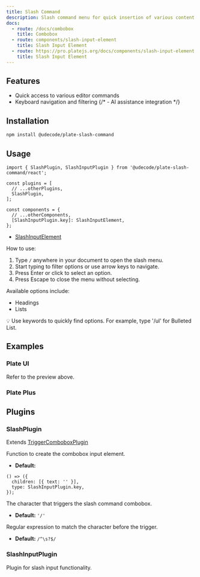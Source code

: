 ```yaml
---
title: Slash Command
description: Slash command menu for quick insertion of various content types.
docs:
  - route: /docs/combobox
    title: Combobox
  - route: components/slash-input-element
    title: Slash Input Element
  - route: https://pro.platejs.org/docs/components/slash-input-element
    title: Slash Input Element
---
```


<ComponentPreview name="playground-demo" id="slash-command" />

<PackageInfo>

## Features

- Quick access to various editor commands
- Keyboard navigation and filtering
  {/* - AI assistance integration */}

</PackageInfo>

## Installation

```bash
npm install @udecode/plate-slash-command
```

## Usage

```tsx
import { SlashPlugin, SlashInputPlugin } from '@udecode/plate-slash-command/react';
```

```tsx
const plugins = [
  // ...otherPlugins,
  SlashPlugin,
];
```

```tsx
const components = {
  // ...otherComponents,
  [SlashInputPlugin.key]: SlashInputElement,
};
```

- [SlashInputElement](/components/slash-input-element)

How to use:

1. Type `/` anywhere in your document to open the slash menu.
2. Start typing to filter options or use arrow keys to navigate.
3. Press Enter or click to select an option.
4. Press Escape to close the menu without selecting.

Available options include:

- Headings
- Lists

<Callout>
  💡 Use keywords to quickly find options. For example, type '/ul' for Bulleted List.
</Callout>

## Examples

### Plate UI

Refer to the preview above.

### Plate Plus

<ComponentPreviewPro name="slash-menu-pro" />

## Plugins

### SlashPlugin

Extends [TriggerComboboxPlugin](/docs/combobox#options)

<APIOptions>
<APIItem name="createComboboxInput" type="() => TSlashInputElement" optional>
  Function to create the combobox input element.

- **Default:**

```tsx
() => ({
  children: [{ text: '' }],
  type: SlashInputPlugin.key,
});
```

</APIItem>

<APIItem name="trigger" type="string" optional>
  The character that triggers the slash command combobox.

- **Default:** `'/'`
</APIItem>

<APIItem name="triggerPreviousCharPattern" type="RegExp" optional>
  Regular expression to match the character before the trigger.

- **Default:** `/^\s?$/`
</APIItem>
</APIOptions>

### SlashInputPlugin

Plugin for slash input functionality.
